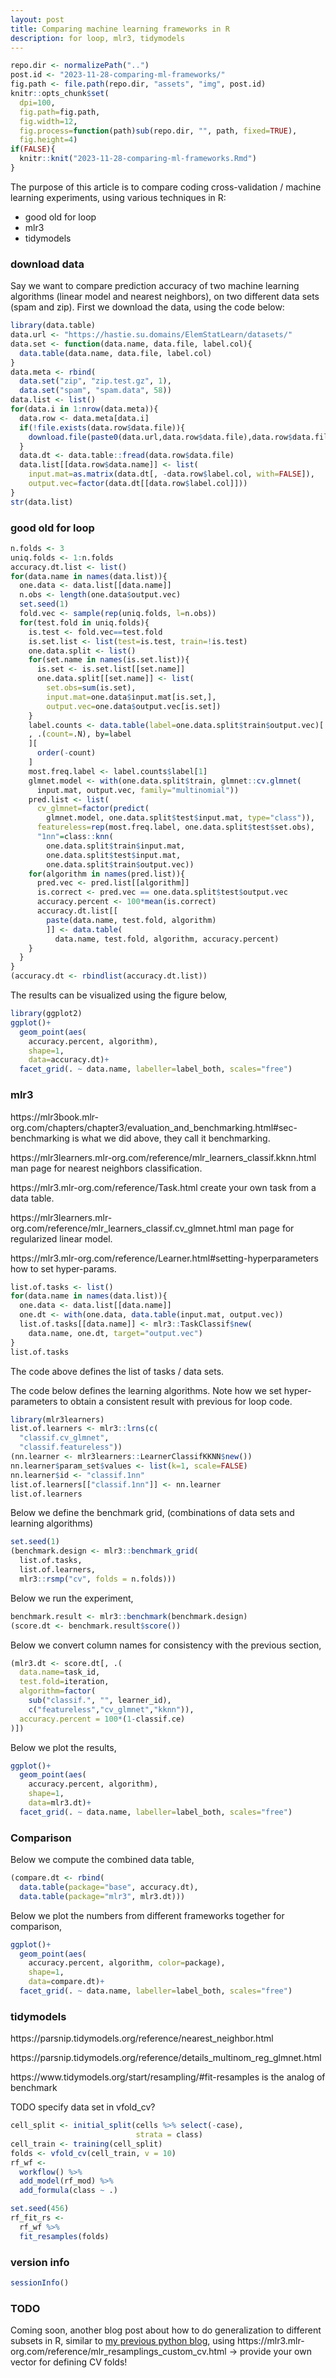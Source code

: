 ```yaml
---
layout: post
title: Comparing machine learning frameworks in R
description: for loop, mlr3, tidymodels
---
```


```r
repo.dir <- normalizePath("..")
post.id <- "2023-11-28-comparing-ml-frameworks/"
fig.path <- file.path(repo.dir, "assets", "img", post.id)
knitr::opts_chunk$set(
  dpi=100,
  fig.path=fig.path,
  fig.width=12,
  fig.process=function(path)sub(repo.dir, "", path, fixed=TRUE),
  fig.height=4)
if(FALSE){
  knitr::knit("2023-11-28-comparing-ml-frameworks.Rmd")
}
```

The purpose of this article is to compare coding cross-validation /
machine learning experiments, using various techniques in R:

* good old for loop
* mlr3
* tidymodels

### download data

Say we want to compare prediction accuracy of two machine learning
algorithms (linear model and nearest neighbors), on two different data
sets (spam and zip). First we download the data, using the code below:

```r
library(data.table)
data.url <- "https://hastie.su.domains/ElemStatLearn/datasets/"
data.set <- function(data.name, data.file, label.col){
  data.table(data.name, data.file, label.col)
}
data.meta <- rbind(
  data.set("zip", "zip.test.gz", 1),
  data.set("spam", "spam.data", 58))
data.list <- list()
for(data.i in 1:nrow(data.meta)){
  data.row <- data.meta[data.i]
  if(!file.exists(data.row$data.file)){
    download.file(paste0(data.url,data.row$data.file),data.row$data.file)
  }
  data.dt <- data.table::fread(data.row$data.file)
  data.list[[data.row$data.name]] <- list(
    input.mat=as.matrix(data.dt[, -data.row$label.col, with=FALSE]),
    output.vec=factor(data.dt[[data.row$label.col]]))
}
str(data.list)
```

### good old for loop

```r
n.folds <- 3
uniq.folds <- 1:n.folds
accuracy.dt.list <- list()
for(data.name in names(data.list)){
  one.data <- data.list[[data.name]]
  n.obs <- length(one.data$output.vec)
  set.seed(1)
  fold.vec <- sample(rep(uniq.folds, l=n.obs))
  for(test.fold in uniq.folds){
    is.test <- fold.vec==test.fold
    is.set.list <- list(test=is.test, train=!is.test)
    one.data.split <- list()
    for(set.name in names(is.set.list)){
      is.set <- is.set.list[[set.name]]
      one.data.split[[set.name]] <- list(
        set.obs=sum(is.set),
        input.mat=one.data$input.mat[is.set,],
        output.vec=one.data$output.vec[is.set])
    }
    label.counts <- data.table(label=one.data.split$train$output.vec)[
    , .(count=.N), by=label
    ][
      order(-count)
    ]
    most.freq.label <- label.counts$label[1]
    glmnet.model <- with(one.data.split$train, glmnet::cv.glmnet(
      input.mat, output.vec, family="multinomial"))
    pred.list <- list(
      cv_glmnet=factor(predict(
        glmnet.model, one.data.split$test$input.mat, type="class")),
      featureless=rep(most.freq.label, one.data.split$test$set.obs),
      "1nn"=class::knn(
        one.data.split$train$input.mat,
        one.data.split$test$input.mat,
        one.data.split$train$output.vec))
    for(algorithm in names(pred.list)){
      pred.vec <- pred.list[[algorithm]]
      is.correct <- pred.vec == one.data.split$test$output.vec
      accuracy.percent <- 100*mean(is.correct)
      accuracy.dt.list[[
        paste(data.name, test.fold, algorithm)
        ]] <- data.table(
          data.name, test.fold, algorithm, accuracy.percent)
    }
  }
}
(accuracy.dt <- rbindlist(accuracy.dt.list))
```

The results can be visualized using the figure below,

```r
library(ggplot2)
ggplot()+
  geom_point(aes(
    accuracy.percent, algorithm),
    shape=1,
    data=accuracy.dt)+
  facet_grid(. ~ data.name, labeller=label_both, scales="free")
```

### mlr3

https://mlr3book.mlr-org.com/chapters/chapter3/evaluation_and_benchmarking.html#sec-benchmarking is what we did above, they call it benchmarking.

https://mlr3learners.mlr-org.com/reference/mlr_learners_classif.kknn.html man page for nearest neighbors classification.

https://mlr3.mlr-org.com/reference/Task.html create your own task from a data table.

https://mlr3learners.mlr-org.com/reference/mlr_learners_classif.cv_glmnet.html man page for regularized linear model.

https://mlr3.mlr-org.com/reference/Learner.html#setting-hyperparameters how to set hyper-params.

```r
list.of.tasks <- list()
for(data.name in names(data.list)){
  one.data <- data.list[[data.name]]
  one.dt <- with(one.data, data.table(input.mat, output.vec))
  list.of.tasks[[data.name]] <- mlr3::TaskClassif$new(
    data.name, one.dt, target="output.vec")
}
list.of.tasks
```

The code above defines the list of tasks / data sets. 

The code below defines the learning algorithms. Note how we set
hyper-parameters to obtain a consistent result with previous for loop
code.

```r
library(mlr3learners)
list.of.learners <- mlr3::lrns(c(
  "classif.cv_glmnet",
  "classif.featureless"))
(nn.learner <- mlr3learners::LearnerClassifKKNN$new())
nn.learner$param_set$values <- list(k=1, scale=FALSE)
nn.learner$id <- "classif.1nn"
list.of.learners[["classif.1nn"]] <- nn.learner
list.of.learners
```

Below we define the benchmark grid, (combinations of data sets and
learning algorithms)

```r
set.seed(1)
(benchmark.design <- mlr3::benchmark_grid(
  list.of.tasks,
  list.of.learners,
  mlr3::rsmp("cv", folds = n.folds)))
```

Below we run the experiment,

```r
benchmark.result <- mlr3::benchmark(benchmark.design)
(score.dt <- benchmark.result$score())
```

Below we convert column names for consistency with the previous
section,

```r
(mlr3.dt <- score.dt[, .(
  data.name=task_id,
  test.fold=iteration,
  algorithm=factor(
    sub("classif.", "", learner_id),
    c("featureless","cv_glmnet","kknn")),
  accuracy.percent = 100*(1-classif.ce)
)])
```

Below we plot the results,

```r
ggplot()+
  geom_point(aes(
    accuracy.percent, algorithm),
    shape=1,
    data=mlr3.dt)+
  facet_grid(. ~ data.name, labeller=label_both, scales="free")
```

### Comparison

Below we compute the combined data table,

```r
(compare.dt <- rbind(
  data.table(package="base", accuracy.dt),
  data.table(package="mlr3", mlr3.dt)))
```

Below we plot the numbers from different frameworks together for comparison,

```r
ggplot()+
  geom_point(aes(
    accuracy.percent, algorithm, color=package),
    shape=1,
    data=compare.dt)+
  facet_grid(. ~ data.name, labeller=label_both, scales="free")
```

### tidymodels

https://parsnip.tidymodels.org/reference/nearest_neighbor.html

https://parsnip.tidymodels.org/reference/details_multinom_reg_glmnet.html

https://www.tidymodels.org/start/resampling/#fit-resamples is the analog of benchmark

TODO specify data set in vfold_cv?

```r
cell_split <- initial_split(cells %>% select(-case), 
                            strata = class)
cell_train <- training(cell_split)
folds <- vfold_cv(cell_train, v = 10)
rf_wf <- 
  workflow() %>%
  add_model(rf_mod) %>%
  add_formula(class ~ .)

set.seed(456)
rf_fit_rs <- 
  rf_wf %>% 
  fit_resamples(folds)
```

### version info

```r
sessionInfo()
```

### TODO

Coming soon, another blog post about how to do generalization to
different subsets in R, similar to [my previous python
blog](https://tdhock.github.io/blog/2022/generalization-to-new-subsets/),
using
https://mlr3.mlr-org.com/reference/mlr_resamplings_custom_cv.html ->
provide your own vector for defining CV folds!
